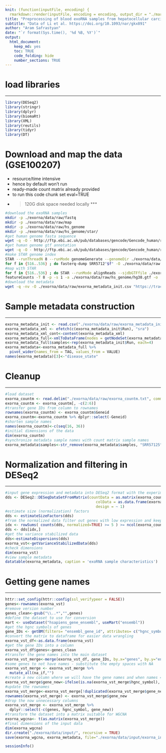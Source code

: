 ```yaml
---
knit: (function(inputFile, encoding) {
  rmarkdown::render(inputFile, encoding = encoding, output_dir = "./markdown_results") })
title: "Preprocessing of blood exoRNA samples from hepatocellular carcinoma (hcc) patients"
subtitle: "Data of Li et al. https://doi.org/10.1093/nar/gkx891"
author: "Aram Safrastyan"
date: "`r format(Sys.time(), '%d %B, %Y')`"
output:
  html_document: 
    keep_md: yes
    toc: TRUE
    code_folding: hide
    number_sections: TRUE
---
```


<style type="text/css">
.main-container {
  max-width: 1500px;
  margin-left: auto;
  margin-right: auto;
}
</style>

# load libraries
***

```r
library(DESeq2)
library(stringr)
library(dplyr)
library(biomaRt)
library(XML)
library(reutils)
library(tidyr)
library(DT)
```

#  Download and map the data (GSE100207)
* resource/time intensive
* hence by default won't run
* ready-made count matrix already provided
* to run this code chunk set eval=TRUE
* >120G disk space needed locally
***

```bash
#download the exoRNA samples
mkdir -p ./exorna/data/raw/fastq
mkdir -p ./exorna/data/raw/map
mkdir -p ./exorna/data/raw/hs_genome
mkdir -p ./exorna/data/raw/hs_genome/star/
#get human genome fasta sequence
wget -q -O - http://ftp.ebi.ac.uk/pub/databases/gencode/Gencode_human/release_38/GRCh38.primary_assembly.genome.fa.gz | gunzip -c > ./exorna/data/raw/hs_genome/hg38.fa
#get human genome gtf annotation
wget -q -O - http://ftp.ebi.ac.uk/pub/databases/gencode/Gencode_human/release_38/gencode.v38.primary_assembly.annotation.gtf.gz | gunzip -c > ./exorna/data/raw/hs_genome/hg38.gtf
#make STAR genome index
STAR --runThreadN 8 --runMode genomeGenerate --genomeDir ./exorna/data/raw/hs_genome/star/ --genomeFastaFiles ./exorna/data/raw/hs_genome/hg38.fa --sjdbGTFfile ./exorna/data/raw/hs_genome/hg38.gtf
for f in {516..536} ; do fasterq-dump SRR5712"$f" -O ./exorna/data/raw -t ./exorna/data/raw ; gzip *fastq ; done
#map with STAR
for f in {516..536} ; do STAR --runMode alignReads --sjdbGTFfile ./exorna/data/raw/hs_genome/hg38.gtf --readFilesIn ./exorna/data/raw/fastq/SRR5712"$f"_1.fastq.gz ./exorna/data/raw/fastq/SRR5712"$f"_2.fastq.gz --readFilesCommand "gunzip -c" --outSAMtype BAM SortedByCoordinate --genomeDir  ./exorna/data/raw/hs_genome/hg38.fa --outFileNamePrefix ./exorna/data/raw/map/"$f" --runThreadN 8 : done
featureCounts -T 8 -p -s 1 -a ./exorna/data/raw/hs_genome/hg38.gtf -o ./exorna/data/raw/exorna_countm.txt ./exorna/data/raw/map/*bam
#download the metadata
wget -q -nv -O ./exorna/data/raw/exorna_metadata_init.csv "https://trace.ncbi.nlm.nih.gov/Traces/sra/sra.cgi?save=efetch&db=sra&rettype=runinfo&term=SRP109668"
```

# Sample metadata construction 
***

```r
exorna_metadata_init <- read.csv("./exorna/data/raw/exorna_metadata_init.csv")
exorna_metadata_xml <- efetch(c(exorna_metadata_init$Run), "sra")
exorna_metadata_xml_cont<-content(exorna_metadata_xml)
exorna_metadata_full<-xmlToDataFrame(nodes = getNodeSet(exorna_metadata_xml_cont, "//SAMPLE_ATTRIBUTES/SAMPLE_ATTRIBUTE"))
exorna_metadata_full$samples<-rep(exorna_metadata_init$Run, each=4)
exorna_metadata<-exorna_metadata_full %>% 
  pivot_wider(names_from = TAG, values_from = VALUE)
names(exorna_metadata)[3]<-"disease_state"
```

#  Cleanup 
***

```r
#load dataset
exorna_countm <- read.delim("./exorna/data/raw/exorna_countm.txt", comment.char="#")
exorna_countm <- exorna_countm[, -c(2:6)]
#transfer gene IDs from column to rownames
rownames(exorna_countm) <- exorna_countm$Geneid
exorna_countm<-exorna_countm %>% dplyr::select(-Geneid)
#shorten sample names
names(exorna_countm)<-c(seq(16, 36))
#initial dimensions of the data
dim(exorna_countm)
#synchronize metadata sample names with count matrix sample names
exorna_metadata$samples<-str_remove(exorna_metadata$samples, "SRR57125")
```

#  Normalization and filtering in DESeq2 
***

```r
#input gene expression and metadata into DESeq2 format with the experimental design set to healthy/disease
dds <- DESeq2::DESeqDataSetFromMatrix(countData = as.matrix(exorna_countm),
                                         colData = as.data.frame(exorna_metadata),
                                         design = ~ 1)
#estimate size (normalization) factors
dds <- estimateSizeFactors(dds)
#from the normalized data filter out genes with low expression and keep genes with expression of 5 and higher in at least 90% of samples
idx <- rowSums( counts(dds, normalized=TRUE) >= 5 ) >= ncol(exorna_countm) * 90/100
dds <- dds[idx,]
#get the variance stabilized data
dds<-estimateDispersions(dds)
exorna_vst<-getVarianceStabilizedData(dds)
#check dimensions 
dim(exorna_vst)
#view sample metadata
datatable(exorna_metadata, caption = 'exoRNA sample characteristics')
```

#  Getting gene names  
***

```r
httr::set_config(httr::config(ssl_verifypeer = FALSE))
genes<-rownames(exorna_vst)
#remove version number
genes_clean<-gsub("\\..*","",genes)
#define the dataset to use for conversion
mart <- useDataset("hsapiens_gene_ensembl", useMart("ensembl"))
#get the hgnc symbols of genes
gene_IDs <- getBM(filters= "ensembl_gene_id", attributes= c("hgnc_symbol", "ensembl_gene_id"), values = genes_clean, mart= mart)
#convert the matrix to dataframe for easier data wrangling
exorna_vst_df<-as.data.frame(exorna_vst)
#get the gene IDs into a column
exorna_vst_df$genes<-genes_clean
#transfer the gene names into the main dataset
exorna_vst_merge<-merge(exorna_vst_df, gene_IDs, by.x="genes", by.y="ensembl_gene_id")
#some genes to not have names - substitute the empty spaces with NA
exorna_vst_merge <- exorna_vst_merge %>% 
  mutate_all(na_if,"")
#create a new column where we will have the gene names and when names = NA instead we will have gene IDs
exorna_vst_merge$gene_new<-ifelse(is.na(exorna_vst_merge$hgnc_symbol), exorna_vst_merge$genes, exorna_vst_merge$hgnc_symbol)
#update the rownames
exorna_vst_merge<-exorna_vst_merge[!duplicated(exorna_vst_merge$gene_new), ]
rownames(exorna_vst_merge) <- exorna_vst_merge$gene_new
#drop the now unnecessary columns
exorna_vst_merge <- exorna_vst_merge %>% 
  dplyr::select(-c(genes, hgnc_symbol, gene_new))
#transform the dataset into a matrix suitable for WGCNA
exorna_wgcna<- t(as.matrix(exorna_vst_merge))
#final dimensions of the input data
dim(exorna_wgcna)
dir.create("./exorna/data/input/", recursive = TRUE)
save(exorna_wgcna, exorna_metadata, file="./exorna/data/input/exorna_input.RData")
```

```r
sessionInfo()
```
